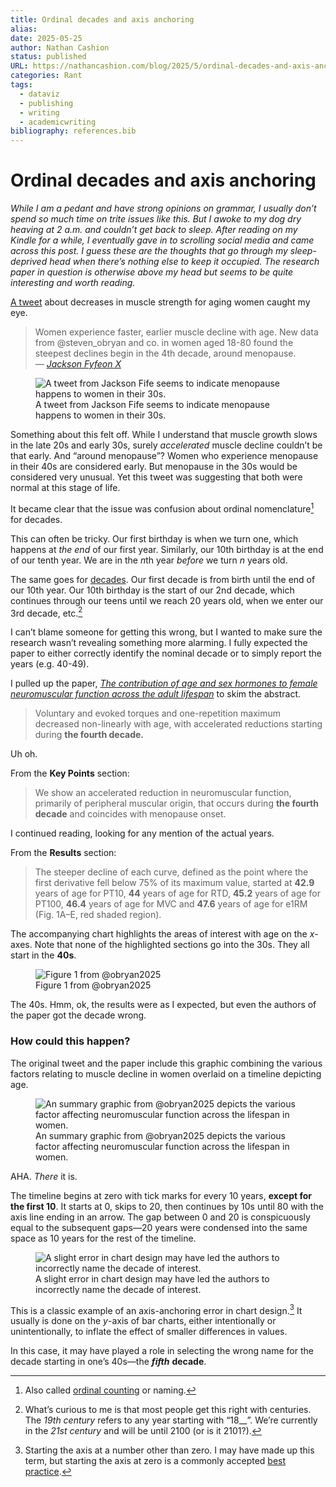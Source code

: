 ```yaml
---
title: Ordinal decades and axis anchoring
alias:
date: 2025-05-25
author: Nathan Cashion
status: published
URL: https://nathancashion.com/blog/2025/5/ordinal-decades-and-axis-anchoring
categories: Rant
tags:
  - dataviz
  - publishing
  - writing
  - academicwriting
bibliography: references.bib
---
```


# Ordinal decades and axis anchoring

*While I am a pedant and have strong opinions on grammar, I usually don't spend so much time on trite issues like this. But I awoke to my dog dry heaving at 2 a.m. and couldn't get back to sleep. After reading on my Kindle for a while, I eventually gave in to scrolling social media and came across this post. I guess these are the thoughts that go through my sleep-deprived head when there's nothing else to keep it occupied. The research paper in question is otherwise above my head but seems to be quite interesting and worth reading.*

[A tweet](https://x.com/jacksonfyfe/status/1922972089071337763?s=61&t=hBkCbqyBv1xxnaE0129BzQ) about decreases in muscle strength for aging women caught my eye.

> Women experience faster, earlier muscle decline with age. New data from @steven_obryan and co. in women aged 18-80 found the steepest declines begin in the 4th decade, around menopause.\
> <cite>— [Jackson Fyfe](https://x.com/jacksonfyfe/status/1922972089071337763?s=61&t=hBkCbqyBv1xxnaE0129BzQ)[ on X](https://x.com/jacksonfyfe/status/1922972089071337763?s=61&t=hBkCbqyBv1xxnaE0129BzQ)</cite>

![A tweet from Jackson Fife seems to indicate menopause happens to women in their 30s.](2025-ordinal-decades-axis-anchoring_2.jpeg)

Something about this felt off. While I understand that muscle growth slows in the late 20s and early 30s, surely *accelerated* muscle decline couldn’t be that early. And “around menopause”? Women who experience menopause in their 40s are considered early. But menopause in the 30s would be considered very unusual. Yet this tweet was suggesting that both were normal at this stage of life.

It became clear that the issue was confusion about ordinal nomenclature[^1] for decades.

[^1]: Also called [ordinal counting](https://en.wikipedia.org/wiki/Ordinal_numeral) or naming.

This can often be tricky. Our first birthday is when we turn one, which happens at *the end* of our first year. Similarly, our 10th birthday is at the end of our tenth year. We are in the *n*th year *before* we turn *n* years old.

The same goes for [decades](https://en.wikipedia.org/wiki/Decade#0-to-9_decade). Our first decade is from birth until the end of our 10th year. Our 10th birthday is the start of our 2nd decade, which continues through our teens until we reach 20 years old, when we enter our 3rd decade, etc.[^2]

[^2]: What's curious to me is that most people get this right with centuries. The *19th century* refers to any year starting with "18\_\_". We're currently in the *21st century* and will be until 2100 (or is it 2101?).

I can’t blame someone for getting this wrong, but I wanted to make sure the research wasn’t revealing something more alarming. I fully expected the paper to either correctly identify the nominal decade or to simply report the years (e.g. 40-49).

I pulled up the paper, [*The contribution of age and sex hormones to female neuromuscular function across the adult lifespan*](https://physoc.onlinelibrary.wiley.com/doi/10.1113/JP287496) to skim the abstract.

> Voluntary and evoked torques and one-repetition maximum decreased non-linearly with age, with accelerated reductions starting during **the fourth decade.**

Uh oh.

From the **Key Points** section:

> We show an accelerated reduction in neuromuscular function, primarily of peripheral muscular origin, that occurs during **the fourth decade** and coincides with menopause onset.

I continued reading, looking for any mention of the actual years.

From the **Results** section:

> The steeper decline of each curve, defined as the point where the first derivative fell below 75% of its maximum value, started at **42.9** years of age for PT10, **44** years of age for RTD, **45.2** years of age for PT100, **46.4** years of age for MVC and **47.6** years of age for e1RM (Fig. 1A–E, red shaded region).

The accompanying chart highlights the areas of interest with age on the *x*-axes. Note that none of the highlighted sections go into the 30s. They all start in the **40s**.

![Figure 1 from @obryan2025](2025-ordinal-decades-axis-anchoring_4.jpeg)

The 40s. Hmm, ok, the results were as I expected, but even the authors of the paper got the decade wrong.

### How could this happen?

The original tweet and the paper include this graphic combining the various factors relating to muscle decline in women overlaid on a timeline depicting age.

![An summary graphic from @obryan2025 depicts the various factor affecting neuromuscular function across the lifespan in women.](2025-ordinal-decades-axis-anchoring_3.jpeg)

AHA. *There* it is.

The timeline begins at zero with tick marks for every 10 years, **except for the first 10**. It starts at 0, skips to 20, then continues by 10s until 80 with the axis line ending in an arrow. The gap between 0 and 20 is conspicuously equal to the subsequent gaps—20 years were condensed into the same space as 10 years for the rest of the timeline.

![A slight error in chart design may have led the authors to incorrectly name the decade of interest.](2025-ordinal-decades-axis-anchoring_1.jpeg)

This is a classic example of an axis-anchoring error in chart design.[^3] It usually is done on the *y*-axis of bar charts, either intentionally or unintentionally, to inflate the effect of smaller differences in values.

[^3]: Starting the axis at a number other than zero. I may have made up this term, but starting the axis at zero is a commonly accepted [best practice](https://guides.library.duke.edu/datavis/topten).

In this case, it may have played a role in selecting the wrong name for the decade starting in one's 40s—the ***fifth*** **decade**.